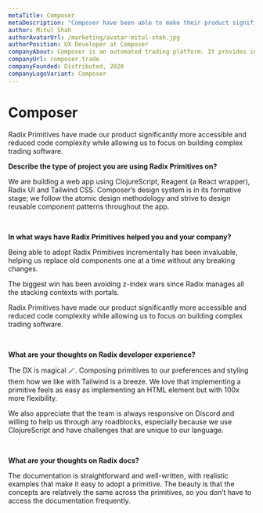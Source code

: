 ```yaml
---
metaTitle: Composer
metaDescription: "Composer have been able to make their product significantly more accessible and reduce code complexity while allowing them to focus on building complex trading software."
author: Mitul Shah
authorAvatarUrl: /marketing/avatar-mitul-shah.jpg
authorPosition: UX Developer at Composer
companyAbout: Composer is an automated trading platform. It provides investors with the power to build a portfolio of hedge fund-like strategies without a spreadsheet or line of code.
companyUrl: composer.trade
companyFounded: Distributed, 2020
companyLogoVariant: Composer
---
```


# Composer

<HeroQuote>
	Radix Primitives have made our product significantly more accessible and
	reduced code complexity while allowing us to focus on building complex trading
	software.
</HeroQuote>

**Describe the type of project you are using Radix Primitives on?**

We are building a web app using ClojureScript, Reagent (a React wrapper), Radix UI and Tailwind CSS. Composer’s design system is in its formative stage; we follow the atomic design methodology and strive to design reusable component patterns throughout the app.

<br />

**In what ways have Radix Primitives helped you and your company?**

Being able to adopt Radix Primitives incrementally has been invaluable, helping us replace old components one at a time without any breaking changes.

The biggest win has been avoiding z-index wars since Radix manages all the stacking contexts with portals.

Radix Primitives have made our product significantly more accessible and reduced code complexity while allowing us to focus on building complex trading software.

<br />

**What are your thoughts on Radix developer experience?**

The DX is magical 🪄. Composing primitives to our preferences and styling them how we like with Tailwind is a breeze. We love that implementing a primitive feels as easy as implementing an HTML element but with 100x more flexibility.

We also appreciate that the team is always responsive on Discord and willing to help us through any roadblocks, especially because we use ClojureScript and have challenges that are unique to our language.

<br />

**What are your thoughts on Radix docs?**

The documentation is straightforward and well-written, with realistic examples that make it easy to adopt a primitive. The beauty is that the concepts are relatively the same across the primitives, so you don’t have to access the documentation frequently.
